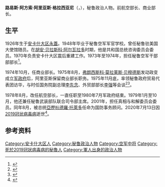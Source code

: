 {{西班牙语姓名|阿里亚斯|格拉西亚尼}}
{{Infobox officeholder
| 姓名     = 路易斯·阿里亚斯·格拉西亚尼
| 原名     = Luis Arias Graziani
| 性别     = 男
| 职务     = 秘鲁航空部部长
| 总统     = [[弗朗西斯科·莫拉莱斯·贝穆德斯|弗朗西斯科·莫拉莱斯·贝穆德斯]]
| 就任日期 = 1978年8月25日
| 卸任日期 = 1980年7月27日
| 前任     = [[豪尔赫·塔玛约·德拉弗洛尔|豪尔赫·塔玛约·德拉弗洛尔]]
| 继任     = [[何塞·加格里亚蒂·斯基亚菲诺|何塞·加格里亚蒂·斯基亚菲诺]]
| 职务1    = 秘鲁商业部部长
| 就任日期1= 1974年10月18日
| 卸任日期1= 1977年5月16日
| 前任1    =
| 继任1    =
| 出生日期 = 1926年4月21日
| 出生地点 = 秘鲁[[安卡什大区|安卡什大区]][[永蓋|永蓋]]
| 逝世日期 = {{death date and age|2020|07|13|1926|4|21|df=y}}
| 逝世地点 = 秘鲁[[利马|利马]]
| 母校     = 
| 职业     = 
| 死因     = [[2019冠状病毒病|2019冠状病毒病]]
| 获奖     = {{秘鲁太阳勋章|type=1}}
| allegiance = {{PER}}
| branch   = 空军
| rank     = [[中将|中将]]
| battles  = 
}}
'''路易斯·阿方索·阿里亚斯·格拉西亚尼'''（{{lang-es|Luis Alfonso Arias Graziani}}，{{bd|1926年|4月21日|2020年|7月13日|catIdx=Arias}}），秘鲁政治人物。前航空部长、商业部长。
==生平==
1926年生于[[安卡什大区|安卡什大区]][[永蓋|永蓋]]。1948年毕业于秘鲁空军军官学校。曾任秘鲁驻美国大使馆随员。在[[胡安·贝拉斯科·阿尔瓦拉多|胡安·贝拉斯科·阿尔瓦拉多]]时期，他是共和国总统咨询委员会委员。1970年负责安卡什大区震后重建工作。1973年至1974年，担任秘鲁空军干部部部长<ref>{{cite web |title=Falleció exministro y comisionado CVR Luis Arias Graziani |url=https://andina.pe/agencia/noticia-fallecio-exministro-y-comisionado-cvr-luis-arias-graziani-805645.aspx |publisher=Agencia Peruana de Noticias |language=es |date=2020-07-13 |access-date=2020-08-03 |archive-date=2020-09-10 |archive-url=https://web.archive.org/web/20200910063801/https://andina.pe/agencia/noticia-fallecio-exministro-y-comisionado-cvr-luis-arias-graziani-805645.aspx |dead-url=no }}</ref>。

1974年10月，任商业部长。1975年8月，[[弗朗西斯科·莫拉莱斯·贝穆德斯|弗朗西斯科·莫拉莱斯·贝穆德斯]]发动政变成立[[军政府|军政府]]后，阿里亚斯保留商业部长职务。1975年11月底，率领秘鲁政府贸易代表团访华，与时任国务院副总理[[李先念|李先念]]、外贸部部长[[李强_(1905年)|李强]]等会谈<ref>{{cite news |title=李先念副总理会见秘鲁商业部长阿里亚斯 |work=[[人民日报|人民日报]] |date=1975-11-30 |page=4}}</ref><ref>{{cite news |title=李强部长同阿里亚斯部长举行会谈 |work=人民日报 |date=1975-11-26 |page=4}}</ref>。

1978年8月，改任航空部长，一直任职至1980年7月军政府结束。1979年1月至10月，他还兼任秘鲁武装部队联合司令部主席。2001年，担任真相与和解委员会委员。同年8月，被总统[[亞歷杭德羅·托萊多|亞歷杭德羅·托萊多]]任命为国防事务顾问。2020年7月13日因[[2019冠状病毒病|2019冠状病毒病]]逝世<ref>{{cite web |title=Falleció Luis Arias, exministro y comisionado de la CVR |url=https://larepublica.pe/politica/2020/07/13/fallecio-luis-arias-graziani-exministro-y-comisionado-de-la-cvr/ |publisher=La República |language=es |date=2020-07-13 |accessdate=2020-08-03 |archive-date=2020-07-14 |archive-url=https://web.archive.org/web/20200714071753/https://larepublica.pe/politica/2020/07/13/fallecio-luis-arias-graziani-exministro-y-comisionado-de-la-cvr/ |dead-url=no }}</ref>。

==参考资料==
{{Reflist}}
{{Authority control}}
{{DEFAULTSORT:Arias Graziani, Luis}}
[[Category:安卡什大区人|Category:安卡什大区人]]
[[Category:秘鲁政治人物|Category:秘鲁政治人物]]
[[Category:空军中将|Category:空军中将]]
[[Category:死於2019冠狀病毒病的秘魯人|Category:死於2019冠狀病毒病的秘魯人]]
[[Category:軍人出身的政治人物|Category:軍人出身的政治人物]]